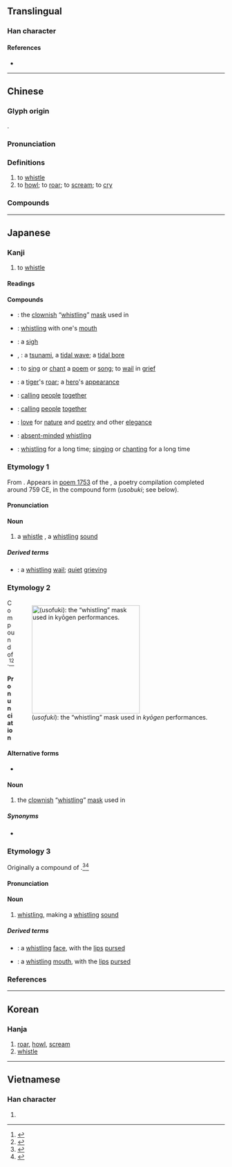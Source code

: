 {{also|啸|嘨}}
{{character info}}
==Translingual==
{{Han simplified forms|嘯|嘨|啸|ex=y}}

===Han character===
{{Han char|rn=30|rad=口|as=12|sn=15|four=65027|canj=RLX|ids=⿰口肅}}

====References====
* {{Han ref|kx=0206.320|dkj=04246|dj=0429.310|hdz=10694.110|uh=562F|ud=22063|bh=BC53|bd=48211}}

----

==Chinese==
{{zh-forms|s=啸|alt=歗,嘨,哨}}

===Glyph origin===
{{Han etym}}
{{Han compound|口|肅|ls=psc|c1=s|t1=mouth|c2=p}}.

===Pronunciation===
{{zh-pron
|m=xiào
|c=siu3
|h=pfs=
|md=siéu
|mn=siàu
|w=
|mc=y
|oc=y
|cat=v
}}

===Definitions===
{{zh-hanzi}}

# to [[whistle]]
# to [[howl]]; to [[roar]]; to [[scream]]; to [[cry]]

===Compounds===
{{zh-der|坐嘯|命儔嘯侶|呼嘯|嘯詠|嘯傲|嘯聚|嘯歌|吟嘯|狂嘯|櫳嘯|海嘯|海嘯山崩|蘇門長嘯|虎嘯龍吟|虎嘯|長嘯|龍吟虎嘯|虎嘯風生|虎嘯鷹揚}}

----

==Japanese==
{{ja-kanji forms|嘨|嘯}}

===Kanji===
{{ja-kanji|grade=|rs=口12|shin=嘨}}

# to [[whistle]]

====Readings====
{{ja-readings
|goon=しょう<せう
|kanon=しょう<せう
|kun=うそ-, うそふき-, うそ-ぶ, うそぶ-く, うそぶき-, うそぶ-き, うそ-む, うそむ-く, ふ-く
}}

====Compounds====
{{der-top|Compounds}}
* {{ja-r|嘯吹|うそふき}}: the [[clownish]] “[[whistling]]” [[mask]] used in {{m|ja|狂言|tr=kyōgen|lit=crazy talk||a farce performed between [[noh]] plays}}
* {{ja-r|嘯笛|うそぶえ}}: [[whistling]] with one's [[mouth]]
* {{ja-r|息嘯|おきそ}}: a [[sigh]]
* {{ja-r|海嘯|かいしょう}}, {{ja-r|海嘯|つなみ}}: a [[tsunami]], a [[tidal wave]]; a [[tidal bore]]
* {{ja-r|吟嘯|ぎんしょう}}: to [[sing]] or [[chant]] a [[poem]] or [[song]]; to [[wail]] in [[grief]]
* {{ja-r|虎嘯|こしょう}}: a [[tiger]]'s [[roar]]; {{qualifier|metaphor}} a [[hero]]'s [[appearance]]
* {{ja-r|嘯聚|しょうしゅ}}: [[calling]] [[people]] [[together]] {{qualifier|especially by whistling}}
* {{ja-r|嘯集|しょうしゅう}}: [[calling]] [[people]] [[together]] {{qualifier|especially by whistling}}
* {{ja-r|嘯風弄月|しょうふう ろうげつ}}: [[love]] for [[nature]] and [[poetry]] and other [[elegance]]
* {{ja-r|空嘯|そらうそ}}: [[absent-minded]] [[whistling]]
* {{ja-r|長嘯|ちょうしょう}}: [[whistling]] for a long time; [[singing]] or [[chanting]] for a long time
{{der-bottom}}

===Etymology 1===
{{ja-pron|yomi=k|うそ}}
From {{inh|ja|ojp|-|sort=うそ}}. Appears in [http://jti.lib.virginia.edu/japanese/manyoshu/Man9Yos.html#1753 poem 1753] of the ''{{w|Man'yōshū}}'', a poetry compilation completed around 759 CE, in the compound form {{lang|ja|嘯鳴}} (''usobuki''; see below).

====Pronunciation====
{{ja-pron|yomi=k|うそ}}

====Noun====
{{ja-noun|うそ}}

# {{lb|ja|sort=うそ|archaic|possibly|_|obsolete}} a [[whistle]] {{qualifier|sound}}, a [[whistling]] [[sound]]

=====Derived terms=====
{{der-top}}
* {{ja-r|嘯歎|うそなげき}}: a [[whistling]] [[wail]]; [[quiet]] [[grieving]]
{{der-bottom}}

===Etymology 2===
<div style="float:right;">
[[File:Hyottoko-karlcow-wikipedia.jpg|thumb|250px|{{PAGENAME}} (''usofuki''): the “whistling” mask used in ''kyōgen'' performances.]]
</div>
{{ja-kanjitab|yomi=k|うそふ|o1=き}}
Compound of {{compound|ja|sort=うそふき|嘯|tr1=uso|t1=whistle, whistling|吹き|tr2=fuki|t2=blowing|pos2=the {{m|ja|連用形|tr=ren'yōkei||continuative or stem form}} of verb {{m|ja|吹く}} ''fuku'', “to blow”}}.<ref name="KDJ">{{R:Kokugo Dai Jiten}}</ref><ref name="DJR">{{R:Daijirin}}</ref>

====Pronunciation====
{{ja-pron|yomi=k|うそふき|acc=2|acc_ref=DJR}}

====Alternative forms====
* {{m|ja|嘯吹}}

====Noun====
{{ja-noun|うそふき}}

# the [[clownish]] “[[whistling]]” [[mask]] used in {{m|ja|狂言|tr=kyōgen|lit=crazy talk||a farce performed between [[noh]] plays}}

=====Synonyms=====
* {{ja-r|ひょっとこ}}

===Etymology 3===
{{ja-kanjitab|yomi=k|うそぶ|o1=き}}
Originally a compound of {{compound|ja|sort=うそふき|嘯|tr1=uso|t1=whistle, whistling|吹き|tr2=fuki|t2=blowing|pos2=the {{m|ja|連用形|tr=ren'yōkei||continuative or stem form}} of verb {{m|ja|吹く}} ''fuku'', “to blow”}}.<ref name="KDJ">{{R:Kokugo Dai Jiten}}</ref><ref name="DJR">{{R:Daijirin}}</ref> {{rendaku2|sort=うそぶき|fuki|buki}}

====Pronunciation====
{{ja-pron|yomi=k|うそぶき}}

====Noun====
{{ja-noun|うそぶき}}

# [[whistling]], making a [[whistling]] [[sound]]

=====Derived terms=====
{{der-top}}
* {{ja-r|嘯顔|うそぶきがお}}: a [[whistling]] [[face]], with the [[lip]]s [[pursed]]
* {{ja-r|嘯口|うそぶきぐち}}: a [[whistling]] [[mouth]], with the [[lip]]s [[pursed]]
{{der-bottom}}

===References===
<references/>

----

==Korean==

===Hanja===
{{ko-hanja|hangeul=소|rv=so|mr=so}}

# [[roar]], [[howl]], [[scream]]
# [[whistle]]

----

==Vietnamese==

===Han character===
{{vi-readings|reading=khiếu|rs=口12}}

# {{rfdef|vi|sort=口12}}